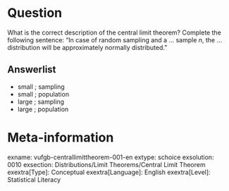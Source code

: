 Question
========
What is the correct description of the central limit theorem? Complete the following sentence: "In case of random sampling and a ... sample *n*, the ... distribution will be approximately normally distributed."

Answerlist
----------
* small ; sampling
* small ; population
* large ; sampling
* large ; population

Meta-information
================
exname: vufgb-centrallimittheorem-001-en
extype: schoice
exsolution: 0010
exsection: Distributions/Limit Theorems/Central Limit Theorem
exextra[Type]: Conceptual
exextra[Language]: English
exextra[Level]: Statistical Literacy